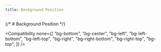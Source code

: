 ```yaml
---
title: Background Position
---
```



{/* # Background Position */}

<Compatibility
  none={[
    "bg-bottom",
    "bg-center",
    "bg-left",
    "bg-left-bottom",
    "bg-left-top",
    "bg-right",
    "bg-right-bottom",
    "bg-right-top",
    "bg-top",
  ]}
/>

